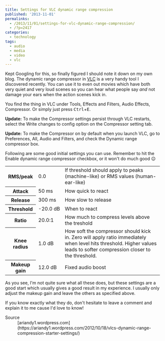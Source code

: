 ---
title: Settings for VLC dynamic range compression
published: '2013-11-01'
permalinks:
  - /2013/11/01/settings-for-vlc-dynamic-range-compression/
  - /?p=2417
categories:
  - technology
tags:
  - audio
  - media
  - video
  - vlc
---

Kept Googling for this, so finally figured I should note it down on my own blog. The dynamic range compressor in [VLC](https://www.videolan.org/vlc/) is a very handy tool I discovered recently. You can use it to even out movies which have both very quiet and very loud scenes so you can hear what people say _and_ not damage your ears when the action scenes kick in.

You find the thing in VLC under Tools, Effects and Filters, Audio Effects, Compressor. Or simply just press <kbd>Ctrl</kbd>+<kbd>E</kbd>.

<b>Update:</b> To make the Compressor settings persist through VLC restarts, select
the Write changes to config option on the Compressor setting tab.

<b>Update:</b> To make the Compressor on by default when you launch VLC, go to Preferences,
All, Audio and Filters, and check the Dynamic range compressor box.

Following are some good initial settings you can use. Remember to hit the Enable dynamic range compressor checkbox, or it won't do much good 😉

<table>
  <tbody>
    <tr>
      <th scope="row">RMS/peak</th>
      <td>0.0</td>
      <td>
        If threshold should apply to peaks (machine-like) or RMS values
        (human-ear-like)
      </td>
    </tr>
    <tr>
      <th scope="row">Attack</th>
      <td>50 ms</td>
      <td>How quick to react</td>
    </tr>
    <tr>
      <th scope="row">Release</th>
      <td>300 ms</td>
      <td>How slow to release</td>
    </tr>
    <tr>
      <th scope="row">Threshold</th>
      <td>-20.0 dB</td>
      <td>When to react</td>
    </tr>
    <tr>
      <th scope="row">Ratio</th>
      <td>20.0:1</td>
      <td>How much to compress levels above the treshold</td>
    </tr>
    <tr>
      <th scope="row">Knee radius</th>
      <td>1.0 dB</td>
      <td>
        How soft the compressor should kick in. Zero will apply ratio
        immediately when level hits threshold. Higher values leads to softer
        compression closer to the threshold.
      </td>
    </tr>
    <tr>
      <th scope="row">Makeup gain</th>
      <td>12.0 dB</td>
      <td>Fixed audio boost</td>
    </tr>
  </tbody>
</table>

As you see, I'm not quite sure what all these does, but these settings are a good start which usually gives a good result in my experience. I usually only adjust the makeup gain and leave the others as specified above.

If you know exactly what they do, don't hesitate to leave a comment and explain it to me cause I'd love to know!

<Note>
  <dl>
    <dt>Source</dt>
    <dd>
      [ariandy1.wordpress.com](https://ariandy1.wordpress.com/2012/10/18/vlcs-dynamic-range-compression-starter-settings/)
    </dd>
  </dl>
</Note>

